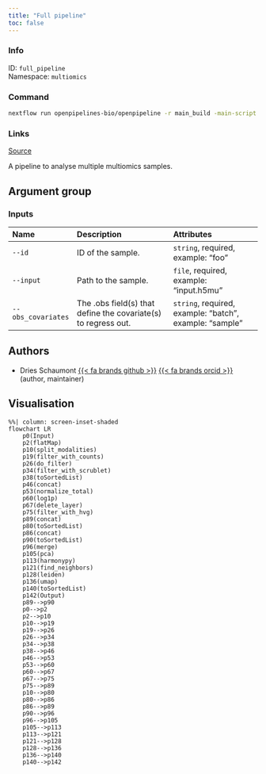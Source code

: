 ```yaml
---
title: "Full pipeline"
toc: false
---
```


::: {.column-margin}

### Info

ID: `full_pipeline`  
Namespace: `multiomics`

### Command

```bash
nextflow run openpipelines-bio/openpipeline -r main_build -main-script workflows/multiomics/full_pipeline/main.nf --help
```

### Links
[Source](https://github.com/openpipelines-bio/openpipeline/blob/main/workflows/multiomics/full_pipeline){.btn-action .btn-sm .btn-info .btn role="button"}

:::

A pipeline to analyse multiple multiomics samples.

## Argument group

### Inputs

|Name               |Description                                                    |Attributes                                              |
|:------------------|:--------------------------------------------------------------|:-------------------------------------------------------|
|`--id`             |ID of the sample.                                              |`string`, required, example: "foo"                      |
|`--input`          |Path to the sample.                                            |`file`, required, example: "input.h5mu"                 |
|`--obs_covariates` |The .obs field(s) that define the covariate(s) to regress out. |`string`, required, example: "batch", example: "sample" |

## Authors

  * Dries Schaumont [{{< fa brands github >}}](https://github.com/DriesSchaumont) [{{< fa brands orcid >}}](https://orcid.org/0000-0002-4389-0440) (author, maintainer)

## Visualisation

```mermaid
%%| column: screen-inset-shaded
flowchart LR
    p0(Input)
    p2(flatMap)
    p10(split_modalities)
    p19(filter_with_counts)
    p26(do_filter)
    p34(filter_with_scrublet)
    p38(toSortedList)
    p46(concat)
    p53(normalize_total)
    p60(log1p)
    p67(delete_layer)
    p75(filter_with_hvg)
    p89(concat)
    p80(toSortedList)
    p86(concat)
    p90(toSortedList)
    p96(merge)
    p105(pca)
    p113(harmonypy)
    p121(find_neighbors)
    p128(leiden)
    p136(umap)
    p140(toSortedList)
    p142(Output)
    p89-->p90
    p0-->p2
    p2-->p10
    p10-->p19
    p19-->p26
    p26-->p34
    p34-->p38
    p38-->p46
    p46-->p53
    p53-->p60
    p60-->p67
    p67-->p75
    p75-->p89
    p10-->p80
    p80-->p86
    p86-->p89
    p90-->p96
    p96-->p105
    p105-->p113
    p113-->p121
    p121-->p128
    p128-->p136
    p136-->p140
    p140-->p142

```
